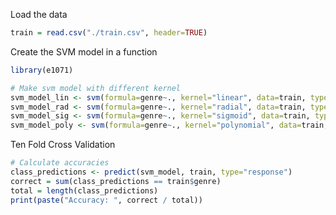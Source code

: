 Load the data
```r
train = read.csv("./train.csv", header=TRUE)
```


Create the SVM model in a function
```r
library(e1071)

# Make svm model with different kernel
svm_model_lin <- svm(formula=genre~., kernel="linear", data=train, type="C-classification")
svm_model_rad <- svm(formula=genre~., kernel="radial", data=train, type="C-classification")
svm_model_sig <- svm(formula=genre~., kernel="sigmoid", data=train, type="C-classification")
svm_model_poly <- svm(formula=genre~., kernel="polynomial", data=train, type="C-classification")
```


Ten Fold Cross Validation
```r
# Calculate accuracies
class_predictions <- predict(svm_model, train, type="response")
correct = sum(class_predictions == train$genre)
total = length(class_predictions)
print(paste("Accuracy: ", correct / total))
```